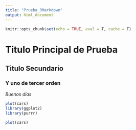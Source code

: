 ```yaml
---
title: "Prueba_RMarkdown"
output: html_document
---
```


```r
knitr::opts_chunk$set(echo = TRUE, eval = T, cache = F)
```

# Titulo Principal de Prueba

## Titulo Secundario

### Y uno de tercer orden

*Buenos días*

<!--# Esto es para añadir comentarios -->

```r
plot(cars)
library(ggplot2)
library(purrr)
```

```r
plot(cars)
```
